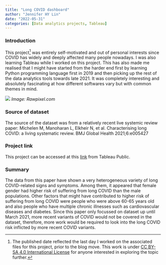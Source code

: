 ```yaml
---
title: "Long COVID dashboard"
author: "Jennifer HY Lin"
date: "2022-05-31"
categories: [Data analytics projects, Tableau]
---
```


### **Introduction**

This project[^1] was entirely self-motivated and out of personal interests since COVID has widely and deeply affected many people nowadays. I was also learning Tableau while I worked on this project. This has also made me realised that I might have started from the harder end first by learning Python programming language first in 2019 and then picking up the rest of the data analytics tools towards late 2021. It was completely interesting and absolutely fascinating at how different softwares vary but with common themes in mind.

[^1]: The published date reflected the last day I worked on the associated files for this project, prior to the blog move. This work is under [CC BY-SA 4.0 International License](https://creativecommons.org/licenses/by-sa/4.0/) for anyone interested in exploring the topic further.

![](Long%20covid.jpg) *Image: Rawpixel.com*

### **Source of dataset**

The source of the dataset was from a relatively recent live systemic review paper: Michelen M, Manoharan L, Elkheir N, et al. Characterising long COVID: a living systematic review. BMJ Global Health 2021;6:e005427

### **Project link**

This project can be accessed at this [link](https://public.tableau.com/app/profile/jennifer.hy.lin/viz/CharacterisinglongCOVID/Riskfactorswithclinicalassociations) from Tableau Public.

### **Summary**

The data from this paper have shown a very heterogeneous variety of long COVID-related signs and symptoms. Among them, it appeared that female gender had higher risk of suffering from long COVID than the male populations. Other factors that might have contributed to higher risk of suffering from long COVID were people who were above 60-65 years old and also people who have multiple chronic illnesses such as cardiovascular diseases and diabetes. Since this paper only focussed on dataset up until March 2021, more recent variants of COVID would not be covered in the dataset, therefore, more work would be required to look into the long COVID risk inflicted by more recent COVID variants.
